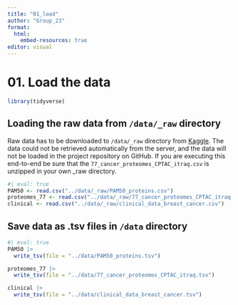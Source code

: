 ```yaml
---
title: "01_load"
author: "Group_23"
format:
  html:
    embed-resources: true
editor: visual
---
```


# 01. Load the data

```r
library(tidyverse)
```

## Loading the raw data from `/data/_raw` directory

Raw data has to be downloaded to `/data/_raw` directory from [Kaggle](https://www.kaggle.com/datasets/piotrgrabo/breastcancerproteomes/data/). The data could not be retrieved automatically from the server, and the data will not be loaded in the project repository on GitHub. If you are executing this end-to-end be sure that the `77_cancer_proteomes_CPTAC_itraq.csv` is unzipped in your own \_raw directory.

```r
#| eval: true 
PAM50 <- read.csv("../data/_raw/PAM50_proteins.csv")
proteomes_77 <- read.csv("../data/_raw/77_cancer_proteomes_CPTAC_itraq.csv")
clinical <- read.csv("../data/_raw/clinical_data_breast_cancer.csv")
```

## Save data as .tsv files in `/data` directory

```r
#| eval: true 
PAM50 |> 
  write_tsv(file = "../data/PAM50_proteins.tsv")

proteomes_77 |> 
  write_tsv(file = "../data/77_cancer_proteomes_CPTAC_itraq.tsv")       

clinical |> 
  write_tsv(file = "../data/clinical_data_breast_cancer.tsv")    

```
